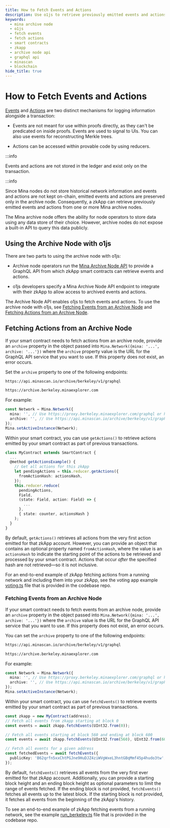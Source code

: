 ```yaml
---
title: How to Fetch Events and Actions
description: Use o1js to retrieve previously emitted events and actions from Mina Archive Node. Connect your zkApp smart contract to an Archive Node API endpoint and fetch and use events and actions.
keywords:
  - mina archive node
  - o1js
  - fetch events
  - fetch actions
  - smart contracts
  - zkapp
  - archive node api
  - graphql api
  - minascan
  - blockchain
hide_title: true
---
```


# How to Fetch Events and Actions

[Events](#events) and [Actions](#actions-and-reducer) are two distinct mechanisms for logging information alongside a transaction:

- Events are not meant for use within proofs directly, as they can't be predicated on inside proofs. Events are used to signal to UIs. You can also use events for reconstructing Merkle trees.

- Actions can be accessed within provable code by using reducers.

:::info

Events and actions are not stored in the ledger and exist only on the transaction.

:::info

Since Mina nodes do not store historical network information and events and actions are not kept on-chain, emitted events and actions are preserved only in the archive node. Consequently, a zkApp can retrieve previously emitted events and actions from one or more Mina archive nodes.

The Mina archive node offers the ability for node operators to store data using any data store of their choice. However, archive nodes do not expose a built-in API to query this data publicly.

## Using the Archive Node with o1js

There are two parts to using the archive node with o1js:

- Archive node operators run the [Mina Archive Node API](https://github.com/o1-labs/archive-node-api) to provide a GraphQL API from which zkApp smart contracts can retrieve events and actions.

- o1js developers specify a Mina Archive Node API endpoint to integrate with their zkApp to allow access to archived events and actions.

The Archive Node API enables o1js to fetch events and actions. To use the archive node with o1js, see [Fetching Events from an Archive Node](#fetching-events-from-an-archive-node) and [Fetching Actions from an Archive Node](#fetching-actions-from-an-archive-node).

## Fetching Actions from an Archive Node

If your smart contract needs to fetch actions from an archive node, provide an `archive` property in the object passed into `Mina.Network({mina: '...', archive: '...'})` where the `archive` property value is the URL for the GraphQL API service that you want to use. If this property does not exist, an error occurs.

Set the `archive` property to one of the following endpoints:

```sh
https://api.minascan.io/archive/berkeley/v1/graphql
```

```sh
https://archive.berkeley.minaexplorer.com
```

For example:

```ts
const Network = Mina.Network({
  mina: '', // Use https://proxy.berkeley.minaexplorer.com/graphql or https://api.minascan.io/node/berkeley/v1/graphql
  archive: '', // Use https://api.minascan.io/archive/berkeley/v1/graphql/ or https://archive.berkeley.minaexplorer.com/
});
Mina.setActiveInstance(Network);
```

Within your smart contract, you can use `getActions()` to retrieve actions emitted by your smart contract as part of previous transactions.

```ts
class MyContract extends SmartContract {
  ...
  @method getActionsExample() {
    // Get all actions for this zkApp
    let pendingActions = this.reducer.getActions({
      fromActionHash: actionsHash,
    });
    this.reducer.reduce(
      pendingActions,
      Field,
      (state: Field, action: Field) => {
        ...
      },
      { state: counter, actionsHash }
    );
  }
}
```

By default, `getActions()` retrieves all actions from the very first action emitted for that zkApp account. However, you can provide an object that contains an optional property named `fromActionHash`, where the value is an `actionsHash` to indicate the starting point of the actions to be retrieved and processed by your smart contract. Actions that occur _after_ the specified hash are not retrieved—so it is not inclusive.

For an end-to-end example of zkApp fetching actions from a running network and including them into your zkApp, see the voting app example [voting.ts](https://github.com/o1-labs/o1js/blob/main/src/examples/zkapps/voting/voting.ts) file that is provided in the codebase repo.

### Fetching Events from an Archive Node

If your smart contract needs to fetch events from an archive node, provide an `archive` property in the object passed into `Mina.Network({mina: '...', archive: '...'})` where the `archive` value is the URL for the GraphQL API service that you want to use. If this property does not exist, an error occurs.

You can set the `archive` property to one of the following endpoints:

```sh
https://api.minascan.io/archive/berkeley/v1/graphql
```

```sh
https://archive.berkeley.minaexplorer.com
```

For example:

```ts
const Network = Mina.Network({
  mina: '', // Use https://proxy.berkeley.minaexplorer.com/graphql or https://api.minascan.io/node/berkeley/v1/graphql
  archive: '', // Use https://api.minascan.io/archive/berkeley/v1/graphql/ or https://archive.berkeley.minaexplorer.com/
});
Mina.setActiveInstance(Network);
```

Within your smart contract, you can use `fetchEvents()` to retrieve events emitted by your smart contract as part of previous transactions.

```ts
const zkapp = new MyContract(address);
// Fetch all events from zkapp starting at block 0
const events = await zkapp.fetchEvents(UInt32.from(0));

// Fetch all events starting at block 560 and ending at block 600
const events = await zkapp.fetchEvents(UInt32.from(560), UInt32.from(600));

// Fetch all events for a given address
const fetchedEvents = await fetchEvents({
  publicKey: 'B62qrfn5xxChtPGJne9HuDJZ4ziWVgWxeL3hntGBqMmf45p4hudo3tw',
});
```

By default, `fetchEvents()` retrieves all events from the very first ever emitted for that zkApp account. Additionally, you can provide a starting block height and an ending block height as optional parameters to limit the range of events fetched. If the ending block is not provided, `fetchEvents()` fetches all events up to the latest block. If the starting block is not provided, it fetches all events from the beginning of the zkApp's history.

To see an end-to-end example of zkApp fetching events from a running network, see the example [run_berkeley.ts](https://github.com/o1-labs/o1js/blob/main/src/examples/zkapps/voting/run_berkeley.ts) file that is provided in the codebase repo.
